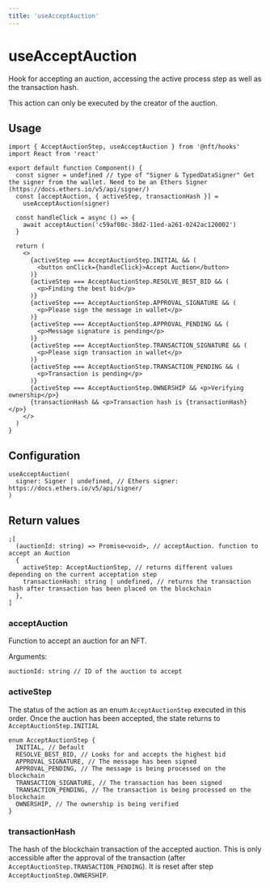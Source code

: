 ```yaml
---
title: 'useAcceptAuction'
---
```


# useAcceptAuction

Hook for accepting an auction, accessing the active process step as well as the transaction hash.

This action can only be executed by the creator of the auction.

## Usage

```tsx
import { AcceptAuctionStep, useAcceptAuction } from '@nft/hooks'
import React from 'react'

export default function Component() {
  const signer = undefined // type of "Signer & TypedDataSigner" Get the signer from the wallet. Need to be an Ethers Signer (https://docs.ethers.io/v5/api/signer/)
  const [acceptAuction, { activeStep, transactionHash }] =
    useAcceptAuction(signer)

  const handleClick = async () => {
    await acceptAuction('c59af08c-38d2-11ed-a261-0242ac120002')
  }

  return (
    <>
      {activeStep === AcceptAuctionStep.INITIAL && (
        <button onClick={handleClick}>Accept Auction</button>
      )}
      {activeStep === AcceptAuctionStep.RESOLVE_BEST_BID && (
        <p>Finding the best bid</p>
      )}
      {activeStep === AcceptAuctionStep.APPROVAL_SIGNATURE && (
        <p>Please sign the message in wallet</p>
      )}
      {activeStep === AcceptAuctionStep.APPROVAL_PENDING && (
        <p>Message signature is pending</p>
      )}
      {activeStep === AcceptAuctionStep.TRANSACTION_SIGNATURE && (
        <p>Please sign transaction in wallet</p>
      )}
      {activeStep === AcceptAuctionStep.TRANSACTION_PENDING && (
        <p>Transaction is pending</p>
      )}
      {activeStep === AcceptAuctionStep.OWNERSHIP && <p>Verifying ownership</p>}
      {transactionHash && <p>Transaction hash is {transactionHash}</p>}
    </>
  )
}
```

## Configuration

```tsx
useAcceptAuction(
  signer: Signer | undefined, // Ethers signer: https://docs.ethers.io/v5/api/signer/
)
```

## Return values

```tsx
;[
  (auctionId: string) => Promise<void>, // acceptAuction. function to accept an Auction
  {
    activeStep: AcceptAuctionStep, // returns different values depending on the current acceptation step
    transactionHash: string | undefined, // returns the transaction hash after transaction has been placed on the blockchain
  },
]
```

### acceptAuction

Function to accept an auction for an NFT.

Arguments:

```tsx
auctionId: string // ID of the auction to accept
```

### activeStep

The status of the action as an enum `AcceptAuctionStep` executed in this order. Once the auction has been accepted, the state returns to `AcceptAuctionStep.INITIAL`

```tsx
enum AcceptAuctionStep {
  INITIAL, // Default
  RESOLVE_BEST_BID, // Looks for and accepts the highest bid
  APPROVAL_SIGNATURE, // The message has been signed
  APPROVAL_PENDING, // The message is being processed on the blockchain
  TRANSACTION_SIGNATURE, // The transaction has been signed
  TRANSACTION_PENDING, // The transaction is being processed on the blockchain
  OWNERSHIP, // The ownership is being verified
}
```

### transactionHash

The hash of the blockchain transaction of the accepted auction. This is only accessible after the approval of the transaction (after `AcceptAuctionStep.TRANSACTION_PENDING`). It is reset after step `AcceptAuctionStep.OWNERSHIP`.
